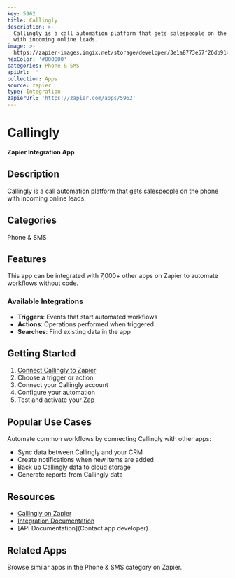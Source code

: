 ```yaml
---
key: 5962
title: Callingly
description: >-
  Callingly is a call automation platform that gets salespeople on the phone
  with incoming online leads.
image: >-
  https://zapier-images.imgix.net/storage/developer/3e1a8773e57f26db91478fa8f5766e06.png?auto=format%2Ccompress&ixlib=python-3.0.0&q=50
hexColor: '#000000'
categories: Phone & SMS
apiUrl: ''
collection: Apps
source: zapier
type: Integration
zapierUrl: 'https://zapier.com/apps/5962'
---
```

# Callingly

**Zapier Integration App**

## Description

Callingly is a call automation platform that gets salespeople on the phone with incoming online leads.

## Categories

Phone & SMS

## Features

This app can be integrated with 7,000+ other apps on Zapier to automate workflows without code.

### Available Integrations

- **Triggers**: Events that start automated workflows
- **Actions**: Operations performed when triggered
- **Searches**: Find existing data in the app

## Getting Started

1. [Connect Callingly to Zapier](https://zapier.com/apps/5962)
2. Choose a trigger or action
3. Connect your Callingly account
4. Configure your automation
5. Test and activate your Zap

## Popular Use Cases

Automate common workflows by connecting Callingly with other apps:

- Sync data between Callingly and your CRM
- Create notifications when new items are added
- Back up Callingly data to cloud storage
- Generate reports from Callingly data

## Resources

- [Callingly on Zapier](https://zapier.com/apps/5962)
- [Integration Documentation](https://zapier.com/apps/5962/integrations)
- [API Documentation](Contact app developer)

## Related Apps

Browse similar apps in the Phone & SMS category on Zapier.
